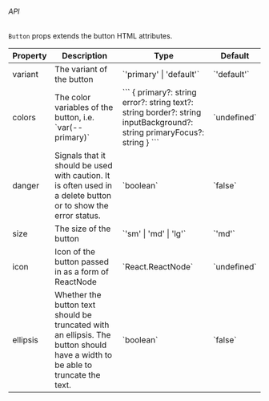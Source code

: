 

###### API
`Button` props extends the button HTML attributes. 
<div style={{ overflow: 'auto', width: '100%' }}>
<Table style={{width: '100%'}}>
<thead>
<Tr>
<Th>Property</Th>
<Th>Description</Th>
<Th>Type</Th>
<Th>Default</Th>
</Tr>
</thead>
<tbody>
<Tr>
<Td>variant</Td>
<Td>The variant of the button</Td>
<Td>`'primary' | 'default'`</Td>
<Td>`'default'`</Td>
</Tr>
<Tr>
<Td>colors</Td>
<Td>The color variables of the button, i.e. `var(--primary)`</Td>
<Td>
```
{ 
   primary?: string
   error?: string
   text?: string
   border?: string
   inputBackground?: string
   primaryFocus?: string
}
```
</Td>
<Td>`undefined`</Td>
</Tr>
<Tr>
<Td>danger</Td>
<Td>Signals that it should be used with caution. It is often used in a delete button or to show the error status.</Td>
<Td>`boolean`</Td>
<Td>`false`</Td>
</Tr>
<Tr>
<Td>size</Td>
<Td>The size of the button</Td>
<Td>`'sm' | 'md' | 'lg'`</Td>
<Td>`'md'`</Td>
</Tr>
<Tr>
<Td>icon</Td>
<Td>Icon of the button passed in as a form of ReactNode</Td>
<Td>`React.ReactNode`</Td>
<Td>`undefined`</Td>
</Tr>
<Tr>
<Td>ellipsis</Td>
<Td>
Whether the button text should be truncated with an ellipsis. The
button should have a width to be able to truncate the text.
</Td>
<Td>`boolean`</Td>
<Td>`false`</Td>
</Tr>
</tbody>
</Table>
</div>